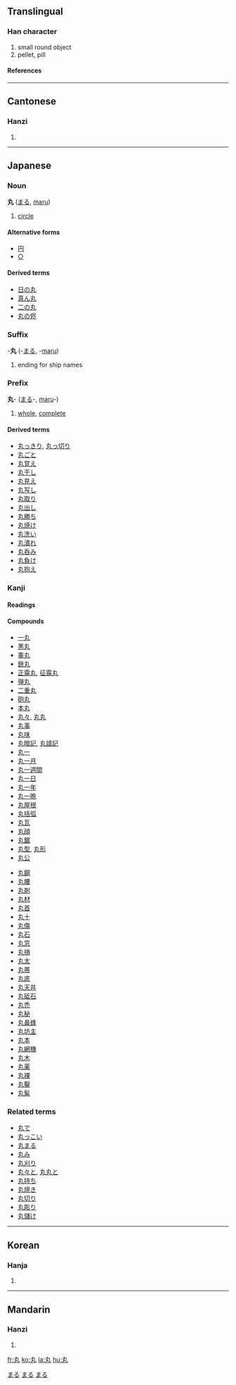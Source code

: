 ==Translingual==
===Han character===
{{Han char|rn=3|rad=丶|as=02|sn=3|four=5001<sub>7</sub>|canj=大弓戈 (KNI)}}
# small round object
# pellet, pill
====References====
{{Han ref|kx=0080.150|dkj=00094|dj=0162.170|hdz=10042.110|uh=4E38|ud=20024|bh=A459|bd=42073}}
----
==Cantonese==
===Hanzi===
{{yue-hanzi|jyut=|y=yun2, yun4}}
# {{defn|Cantonese}}
----
== Japanese ==


===Noun===
[[Category:Japanese nouns|まる]]
'''丸''' ([[まる]], [[maru]])
#[[circle]]
====Alternative forms====
*[[円]]
*[[○]]
====Derived terms====
*[[日の丸]]
*[[真ん丸]]
*[[二の丸]]
*[[丸の侭]]


===Suffix===
[[Category:Japanese suffixes|まる]]
-'''丸''' (-[[まる]], -[[maru]])
# ending for ship names


===Prefix===
[[Category:Japanese prefixes|まる]]
'''丸'''- ([[まる]]-, [[maru]]-)
# [[whole]], [[complete]]
====Derived terms====
*[[丸っきり]], [[丸っ切り]]
*[[丸ごと]]
*[[丸覚え]]
*[[丸干し]]
*[[丸見え]]
*[[丸写し]]
*[[丸取り]]
*[[丸出し]]
*[[丸勝ち]]
*[[丸焼け]]
*[[丸洗い]]
*[[丸潰れ]]
*[[丸呑み]]
*[[丸負け]]
*[[丸抱え]]


===Kanji===
{{ja-kanji|grade=|rs=丶02}}
====Readings====
{{ja-readings|on=[[がん]] ([[gan]])|kun=[[まるい]] ([[丸い]], [[marui]]), [[まるめる]] ([[丸める]], [[marumeru]]), [[たま]] ([[tama]])}}
====Compounds====
{{top2}}
*[[一丸]]
*[[黒丸]]
*[[睾丸]]
*[[銃丸]]
*[[正露丸]], [[征露丸]]
*[[弾丸]]
*[[二重丸]]
*[[砲丸]]
*[[本丸]]
*[[丸々]], [[丸丸]]
*[[丸事]]
*[[丸味]]
*[[丸暗記]], [[丸諳記]]
*[[丸一]]
*[[丸一月]]
*[[丸一週間]]
*[[丸一日]]
*[[丸一年]]
*[[丸一晩]]
*[[丸屋根]]
*[[丸括弧]]
*[[丸瓦]]
*[[丸顔]]
*[[丸鋸]]
*[[丸型]], [[丸形]]
*[[丸公]]
{{mid2}}
*[[丸鋼]]
*[[丸腰]]
*[[丸剤]]
*[[丸材]]
*[[丸首]]
*[[丸十]]
*[[丸傷]]
*[[丸石]]
*[[丸窓]]
*[[丸損]]
*[[丸太]]
*[[丸帯]]
*[[丸底]]
*[[丸天井]]
*[[丸砥石]]
*[[丸禿]]
*[[丸秘]]
*[[丸鼻蜂]]
*[[丸坊主]]
*[[丸本]]
*[[丸網機]]
*[[丸木]]
*[[丸薬]]
*[[丸裸]]
*[[丸鑿]]
*[[丸髷]] 
{{bottom}}

===Related terms===
*[[丸で]]
*[[丸っこい]]
*[[丸まる]]
*[[丸み]]  
*[[丸刈り]]
*[[丸々と]], [[丸丸と]]
*[[丸持ち]]
*[[丸焼き]]
*[[丸切り]]
*[[丸彫り]]
*[[丸儲け]]
----
==Korean==
===Hanja===
{{ko-hanja|hangeul=환|eumhun=알|rv=hwan|mr=hwan}}
# {{defn|Korean}}
----
==Mandarin==
===Hanzi===
{{cmn-hanzi|pin=[[wán]] (wan2)|wg=wan<sup>2</sup>}}
# {{defn|Mandarin}}

[[fr:丸]]
[[ko:丸]]
[[la:丸]]
[[hu:丸]]
